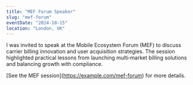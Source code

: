 ```yaml
---
title: "MEF Forum Speaker"
slug: "mef-forum"
eventDate: "2024-10-15"
location: "London, UK"
---
```


I was invited to speak at the Mobile Ecosystem Forum (MEF) to discuss carrier billing innovation and user acquisition strategies. The session highlighted practical lessons from launching multi‑market billing solutions and balancing growth with compliance.

\[See the MEF session\](https://example.com/mef-forum) for more details.